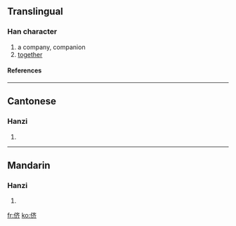 {{see|儕}}

==Translingual==
===Han character===
{{Han char|rn=9|rad=人|as=06|sn=8|four=|canj=人卜大中 (OYKL)}}
# a company, companion
# [[together]]
====References====
{{Han ref|kx=0102.291|hdz=10152.050|uh=4FAA|ud=20394}}
----
==Cantonese==
===Hanzi===
{{yue-hanzi|jyut=|y=chaai4}}
# {{defn|Cantonese}}
----
==Mandarin==
===Hanzi===
{{cmn-hanzi|tra=儕|pin=[[chái]] ([[chai2]])|wg=ch'ai<sup>2</sup>}}
# {{defn|Mandarin}}

[[fr:侪]]
[[ko:侪]]